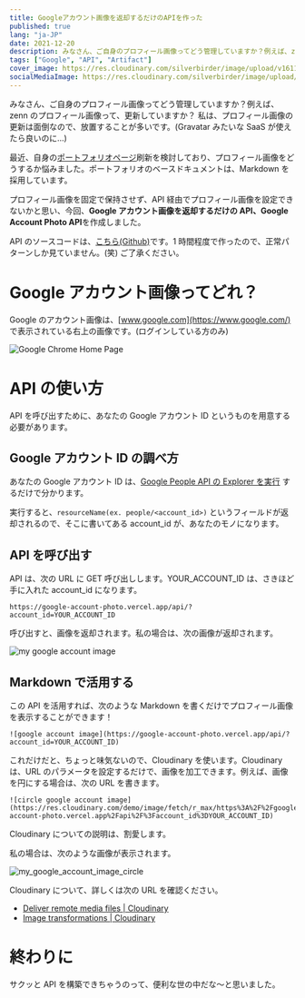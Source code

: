 ```yaml
---
title: Googleアカウント画像を返却するだけのAPIを作った
published: true
lang: "ja-JP"
date: 2021-12-20
description: みなさん、ご自身のプロフィール画像ってどう管理していますか？例えば、zennのプロフィール画像って、更新していますか？ 私は、プロフィール画像の更新は面倒なので、放置することが多いです。(GravatarみたいなSaaSが使えたら良いのに...)
tags: ["Google", "API", "Artifact"]
cover_image: https://res.cloudinary.com/silverbirder/image/upload/v1611128736/silver-birder.github.io/assets/logo.png
socialMediaImage: https://res.cloudinary.com/silverbirder/image/upload/v1611128736/silver-birder.github.io/assets/logo.png
---
```


みなさん、ご自身のプロフィール画像ってどう管理していますか？例えば、zenn のプロフィール画像って、更新していますか？ 私は、プロフィール画像の更新は面倒なので、放置することが多いです。(Gravatar みたいな SaaS が使えたら良いのに...)

最近、自身の[ポートフォリオページ](https://silverbirder.github.io/)刷新を検討しており、プロフィール画像をどうするか悩みました。ポートフォリオのベースドキュメントは、Markdown を採用しています。

プロフィール画像を固定で保持させず、API 経由でプロフィール画像を設定できないかと思い、今回、**Google アカウント画像を返却するだけの API、Google Account Photo API**を作成しました。

API のソースコードは、[こちら(Github)](https://github.com/silverbirder/Google-Account-Photo-API)です。1 時間程度で作ったので、正常パターンしか見ていません。(笑) ご了承ください。

# Google アカウント画像ってどれ？

Google のアカウント画像は、[www.google.com](https://www.google.com/) で表示されている右上の画像です。(ログインしている方のみ)

![Google Chrome Home Page](https://github.com/silverbirder/Google-Account-Photo-API/blob/main/assets/i_want_to_that_image.png?raw=true)

# API の使い方

API を呼び出すために、あなたの Google アカウント ID というものを用意する必要があります。

## Google アカウント ID の調べ方

あなたの Google アカウント ID は、[Google People API の Explorer を実行](https://developers.google.com/people/api/rest/v1/people/get?apix_params=%7B%22resourceName%22%3A%22people%2Fme%22%2C%22personFields%22%3A%22photos%22%7D) するだけで分かります。

実行すると、`resourceName(ex. people/<account_id>)` というフィールドが返却されるので、そこに書いてある account_id が、あなたのモノになります。

## API を呼び出す

API は、次の URL に GET 呼び出しします。YOUR_ACCOUNT_ID は、さきほど手に入れた account_id になります。

```
https://google-account-photo.vercel.app/api/?account_id=YOUR_ACCOUNT_ID
```

呼び出すと、画像を返却されます。私の場合は、次の画像が返却されます。

![my google account image](https://google-account-photo.vercel.app/api/?account_id=101722346324226588907)

## Markdown で活用する

この API を活用すれば、次のような Markdown を書くだけでプロフィール画像を表示することができます！

```
![google account image](https://google-account-photo.vercel.app/api/?account_id=YOUR_ACCOUNT_ID)
```

これだけだと、ちょっと味気ないので、Cloudinary を使います。Cloudinary は、URL のパラメータを設定するだけで、画像を加工できます。例えば、画像を円にする場合は、次の URL を書きます。

```
![circle google account image](https://res.cloudinary.com/demo/image/fetch/r_max/https%3A%2F%2Fgoogle-account-photo.vercel.app%2Fapi%2F%3Faccount_id%3DYOUR_ACCOUNT_ID)
```

Cloudinary についての説明は、割愛します。

私の場合は、次のような画像が表示されます。

![my_google_account_image_circle](https://res.cloudinary.com/demo/image/fetch/r_max/https%3A%2F%2Fgoogle-account-photo.vercel.app%2Fapi%2F%3Faccount_id%3D101722346324226588907)

Cloudinary について、詳しくは次の URL を確認ください。

- [Deliver remote media files | Cloudinary](https://cloudinary.com/documentation/fetch_remote_images)
- [Image transformations | Cloudinary](https://cloudinary.com/documentation/image_transformations)

# 終わりに

サクッと API を構築できちゃうのって、便利な世の中だな〜と思いました。
